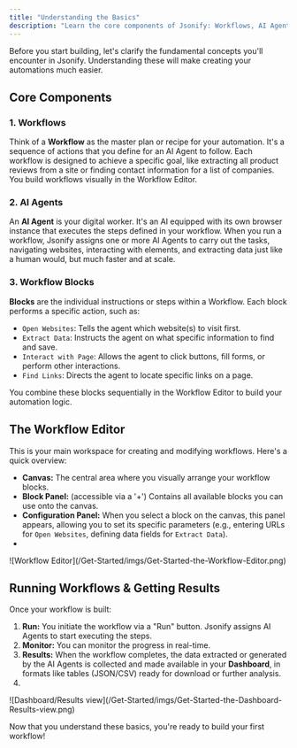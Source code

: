 ```yaml
---
title: "Understanding the Basics"
description: "Learn the core components of Jsonify: Workflows, AI Agents, and Blocks."
---
```


Before you start building, let's clarify the fundamental concepts you'll encounter in Jsonify. Understanding these will make creating your automations much easier.

## Core Components

### 1. Workflows

Think of a **Workflow** as the master plan or recipe for your automation. It's a sequence of actions that you define for an AI Agent to follow. Each workflow is designed to achieve a specific goal, like extracting all product reviews from a site or finding contact information for a list of companies. You build workflows visually in the Workflow Editor.

### 2. AI Agents

An **AI Agent** is your digital worker. It's an AI equipped with its own browser instance that executes the steps defined in your workflow. When you run a workflow, Jsonify assigns one or more AI Agents to carry out the tasks, navigating websites, interacting with elements, and extracting data just like a human would, but much faster and at scale.

### 3. Workflow Blocks

**Blocks** are the individual instructions or steps within a Workflow. Each block performs a specific action, such as:

- `Open Websites`: Tells the agent which website(s) to visit first.
- `Extract Data`: Instructs the agent on what specific information to find and save.
- `Interact with Page`: Allows the agent to click buttons, fill forms, or perform other interactions.
- `Find Links`: Directs the agent to locate specific links on a page.

You combine these blocks sequentially in the Workflow Editor to build your automation logic.

## The Workflow Editor

This is your main workspace for creating and modifying workflows. Here's a quick overview:

- **Canvas:** The central area where you visually arrange your workflow blocks.
- **Block Panel:** (accessible via a '\+') Contains all available blocks you can use onto the canvas.
- **Configuration Panel:** When you select a block on the canvas, this panel appears, allowing you to set its specific parameters (e.g., entering URLs for `Open Websites`, defining data fields for `Extract Data`).
- 

<Frame caption="Screenshot of the Workflow Editor">
  ![Workflow Editor](/Get-Started/imgs/Get-Started-the-Workflow-Editor.png)
</Frame>

## Running Workflows & Getting Results

Once your workflow is built:

1. **Run:** You initiate the workflow via a "Run" button. Jsonify assigns AI Agents to start executing the steps.
2. **Monitor:** You can monitor the progress in real-time.
3. **Results:** When the workflow completes, the data extracted or generated by the AI Agents is collected and made available in your **Dashboard**, in formats like tables (JSON/CSV) ready for download or further analysis.
4. 

<Frame caption="Screenshot of the Dashboard/Results view">
  ![Dashboard/Results view](/Get-Started/imgs/Get-Started-the-Dashboard-Results-view.png)
</Frame>

Now that you understand these basics, you're ready to build your first workflow\!